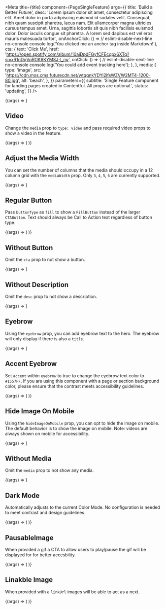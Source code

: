 
<Meta
  title={title}
  component={PageSingleFeature}
  args={{
    title: 'Build a Better Future',
    desc:
      'Lorem ipsum dolor sit amet, consectetur adipiscing elit. Amet dolor in porta adipiscing euismod id sodales velit. Consequat, nibh quam suscipit pharetra, lacus nam. Elit ullamcorper magna ultricies cursus tempus amet. Urna, sagittis lobortis sit quis nibh facilisis euismod dolor. Dolor iaculis congue sit pharetra. A lorem sed dapibus est vel eros mauris malesuada tortor.',
    onAnchorClick: () =>
      // eslint-disable-next-line no-console
      console.log('You clicked me an anchor tag inside Markdown!'),
    cta: {
      text: 'Click Me',
      href:
        'https://open.spotify.com/album/10aiDpdFGyfCFEcqpx6XTq?si=xR1nDqVqROK6KYM8J-l_rw',
      onClick: () => {
        // eslint-disable-next-line no-console
        console.log('You could add event tracking here');
      },
    },
    media: {
      type: 'image',
      src:
        'https://cdn.mos.cms.futurecdn.net/wtqqnkYDYi2ifsWZVW2MT4-1200-80.jpg',
      alt: 'beach',
    },
  }}
  parameters={{
    subtitle:
      'Single Feature component for landing pages created in Contentful. All props are optional.',
    status: 'updating',
  }}
/>

<Canvas>
  <Story name="Single Feature">
    {(args) => <PageSingleFeature {...args} />}
  </Story>
</Canvas>

<PropsTable story="Single Feature" />

## Video

Change the `media` prop to `type: video` and pass required video props to show a video in the feature.

<Canvas>
  <Story name="Video">
    {(args) => (
      <PageSingleFeature
        {...args}
        media={{
          type: 'video',
          videoUrl: 'https://www.youtube.com/watch?v=dQw4w9WgXcQ',
          videoTitle: 'Workout with Rick Sanchez',
          placeholderImage: 'https://placekitten.com/400/300',
          autoplay: true,
        }}
        title="What's it like to be a Software Engineer"
      />
    )}
  </Story>
</Canvas>

## Adjust the Media Width

You can set the number of columns that the media should occupy in a 12 column grid with the `mediaWidth` prop. Only `3`, `4`, `5`, `6` are currently supported.

<Canvas>
  <Story name="Adjust the Media Width">
    {(args) => <PageSingleFeature {...args} mediaWidth={5} />}
  </Story>
</Canvas>

## Regular Button

Pass `buttonType` as `fill` to show a `FillButton` instead of the larger `CTAButton`. Text should always be Call to Action text regardless of button type.

<Canvas>
  <Story name="Regular Button">
    {(args) => (
      <PageSingleFeature
        {...args}
        cta={{ ...args.cta, buttonType: 'fill' }}
        mediaWidth={4}
      />
    )}
  </Story>
</Canvas>

## Without Button

Omit the `cta` prop to not show a button.

<Canvas>
  <Story name="Without Button">
    {(args) => <PageSingleFeature {...args} cta={undefined} mediaWidth={3} />}
  </Story>
</Canvas>

## Without Description

Omit the `desc` prop to not show a description.

<Canvas>
  <Story name="Without Description">
    {(args) => <PageSingleFeature {...args} desc={undefined} mediaWidth={4} />}
  </Story>
</Canvas>

## Eyebrow

Using the `eyebrow` prop, you can add eyebrow text to the hero. The eyebrow will only display if there is also a `title`.

<Canvas>
  <Story name="Eyebrow">
    {(args) => <PageSingleFeature {...args} eyebrow={{ text: 'Codecademy' }} />}
  </Story>
</Canvas>

## Accent Eyebrow

Set `accent` within `eyebrow` to true to change the eyebrow text color to `#1557FF`. If you are using this component with a page or section background color, please ensure that the contrast meets accessibility guidelines.

<Canvas>
  <Story name="Accent Eyebrow">
    {(args) => (
      <PageSingleFeature
        {...args}
        eyebrow={{ text: 'Codecademy', accent: true }}
        textLength="short"
      />
    )}
  </Story>
</Canvas>

## Hide Image On Mobile

Using the `hideImageOnMobile` prop, you can opt to hide the image on mobile. The default behavior is to show the image on mobile. Note: videos are always shown on mobile for accessibility.

<Canvas>
  <Story name="Hide Image on Mobile">
    {(args) => <PageSingleFeature {...args} hideImageOnMobile mediaWidth={5} />}
  </Story>
</Canvas>

## Without Media

Omit the `media` prop to not show any media.

<Canvas>
  <Story name="Without Media">
    {(args) => <PageSingleFeature {...args} media={undefined} />}
  </Story>
</Canvas>

## Dark Mode

Automatically adjusts to the current Color Mode. No configuration is needed to meet contrast and design guidelines.

<Canvas>
  <Story name="Dark Mode">
    {(args) => (
      <Background bg="navy" p={16}>
        <PageSingleFeature {...args} eyebrow="Codecademy" />
      </Background>
    )}
  </Story>
</Canvas>

## PausableImage

When provided a gif a CTA to allow users to play/pause the gif will be displayed for for better accesbility.

<Canvas>
  <Story name="PausableImage">
    {(args) => (
      <PageSingleFeature
        {...args}
        media={{
          type: 'image',
          src:
            '//images.ctfassets.net/go6kr6r0ykrq/2vjTCK9DmJ6BOd5NtFxNIG/e5ced4209aef5241cd581841fa6e2511/learn-css_box-model_06.16.gif',
          alt: 'learning envuironment demonstration',
        }}
        eyebrow="Codecademy"
      />
    )}
  </Story>
</Canvas>

## Linakble Image

When provided with a `linkUrl` images will be able to act as a next.

<Canvas>
  <Story name="Linakble Image">
    {(args) => (
      <PageSingleFeature
        {...args}
        media={{
          type: 'image',
          src:
            'https://cdn.mos.cms.futurecdn.net/wtqqnkYDYi2ifsWZVW2MT4-1200-80.jpg',
          alt: 'learning envuironment demonstration',
          linkUrl:
            'https://open.spotify.com/album/10aiDpdFGyfCFEcqpx6XTq?si=xR1nDqVqROK6KYM8J-l_rw',
        }}
        eyebrow="Codecademy"
      />
    )}
  </Story>
</Canvas>

